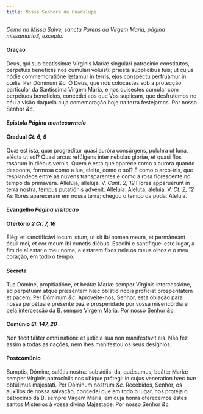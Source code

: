 ```yaml
---
title: Nossa Senhora de Guadalupe
---
```


<em>
  Como na Missa Salve, sancta Parens da Virgem Maria, página missamaria3,
  excepto:
</em>

#### Oração

<div class="grid grid-cols-2 gap-5">
  <span class="text-justify">
    Deus, qui sub beatíssimæ Vírginis Maríæ singulári patrocínio constitútos,
    perpétuis benefíciis nos cumulári voluísti: præsta supplícibus tuis; ut
    cujus hódie commemoratióne lætámur in terris, ejus conspéctu perfruámur in
    cœlis. Per Dóminum <em>&c.</em>
  </span>
  <span class="text-justify">
    Ó Deus, que nos colocastes sob a protecção particular da Santíssima Virgem
    Maria, e nos quisestes cumular com perpétuos benefícios, concedei aos que
    Vos suplicam, que desfrutemos no céu a visão daquela cuja comemoração hoje
    na terra festejamos. Por nosso Senhor <em>&c.</em>
  </span>
</div>

#### Epístola <em>Página montecarmelo</em>

#### Gradual <em>Ct. 6, 9</em>

<div class="grid grid-cols-2 gap-5">
  <span class="text-justify">
    Quæ est ista, quæ progréditur quasi auróra consúrgens, pulchra ut luna,
    elécta ut sol? Quasi arcus refúlgens inter nebulas glóriæ, et quasi flos
    rosárum in diébus vernis.
  </span>
  <span class="text-justify">
    Quem é esta que aparece como a aurora quando desponta, formosa como a lua,
    eleita, como o sol? É como o arco-íris, que resplandece entre as nuvens
    transparentes e como a rosa florescente no tempo da primavera.
  </span>
  <span class="text-justify">
    Allelúja, allelúja. V. <em>Cant. 2, 12</em> Flores apparuérunt in terra
    nostra, tempus putatiónis advénit. Allelúia.
  </span>
  <span class="text-justify">
    Aleluta, aleluia. V. <em>Ct. 2, 12</em> As flores apareceram em nossa terra;
    chegou o tempo da poda. Aleluía.
  </span>
</div>

#### Evangelho <em>Página visitacao</em>

#### Ofertório <em>2 Cr. 7, 16</em>

<div class="grid grid-cols-2 gap-5">
  <span class="text-justify">
    Elégi et sanctificávi locum istum, ut sit ibi nomen meum, et permáneant
    óculi mei, et cor meum ibi cunctis diébus.
  </span>
  <span class="text-justify">
    Escolhi e santifiquei este lugar, a fim de aí estar o meu nome, e estarem
    fixos nele os meus olhos e o meu coração, em todo o tempo.
  </span>
</div>

#### Secreta

<div class="grid grid-cols-2 gap-5">
  <span class="text-justify">
    Tua Dómine, propitiatióne, et beátæ Maríæ semper Vírginis intercessióne, ad
    perpétuam atque præséntem hæc oblátio nobis profíciat prosperitátem et
    pacem. Per Dóminum <em>&c.</em>
  </span>
  <span class="text-justify">
    Aproveite-nos, Senhor, esta oblação para nossa perpétua e presente paz e
    prosperidade por vossa misericórdia e pela íntercessão da B. sempre Virgem
    Maria. Por nosso Senhor <em>&c.</em>
  </span>
</div>

#### Comúnio <em>Sl. 147, 20</em>

<div class="grid grid-cols-2 gap-5">
  <span class="text-justify">
    Non fecit táliter omni natióni: et judícia sua non manifestávit eis.
  </span>
  <span class="text-justify">
    Não fez assim a todas as nações, nem lhes manifestou os seus desígnios.
  </span>
</div>

#### Postcomúnio

<div class="grid grid-cols-2 gap-5">
  <span class="text-justify">
    Sumptis, Dómine, salútis nostræ subsídiis: da, quǽsumus, beátæ Maríæ semper
    Vírginis patrocíniis nos ubíque prótegi: in cujus veneration hæc tuæ
    obtúlimus majestáti. Per Dóminum nostrum <em>&c.</em>
  </span>
  <span class="text-justify">
    Recebidos, Senhor, os auxílios de nossa salvação, concedei que em todo o
    lugar, nos proteja o patrocínio da B. sempre Virgem Maria, em cuja honra
    oferecemos êstes santos Místérios à vossa divina Majestade. Por nosso Senhor
    <em>&c.</em>
  </span>
</div>
